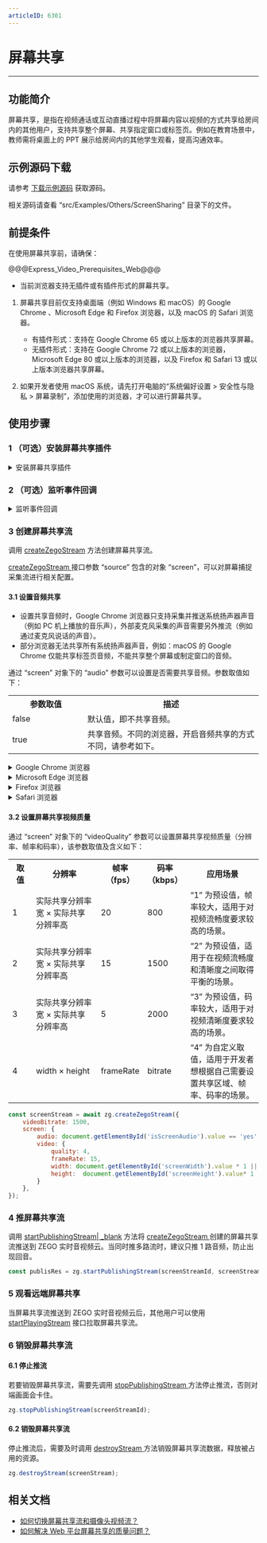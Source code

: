 ```yaml
---
articleID: 6301
---
```

# 屏幕共享

- - -

## 功能简介

屏幕共享，是指在视频通话或互动直播过程中将屏幕内容以视频的方式共享给房间内的其他用户，支持共享整个屏幕、共享指定窗口或标签页。例如在教育场景中，教师需将桌面上的 PPT 展示给房间内的其他学生观看，提高沟通效率。

## 示例源码下载

请参考 [下载示例源码](#3211) 获取源码。

相关源码请查看 “src/Examples/Others/ScreenSharing” 目录下的文件。

## 前提条件

在使用屏幕共享前，请确保：

@@@Express_Video_Prerequisites_Web@@@
- 当前浏览器支持无插件或有插件形式的屏幕共享。

<div class="mk-warning">

1. 屏幕共享目前仅支持桌面端（例如 Windows 和 macOS）的 Google Chrome 、Microsoft Edge 和 Firefox 浏览器，以及 macOS 的 Safari 浏览器。 
    - 有插件形式：支持在 Google Chrome 65 或以上版本的浏览器共享屏幕。
    - 无插件形式：支持在 Google Chrome 72 或以上版本的浏览器，Microsoft Edge 80 或以上版本的浏览器，以及 Firefox 和 Safari 13 或以上版本浏览器共享屏幕。

2. 如果开发者使用 macOS 系统，请先打开电脑的“系统偏好设置 > 安全性与隐私 > 屏幕录制”，添加使用的浏览器，才可以进行屏幕共享。
</div>

## 使用步骤

### 1 （可选）安装屏幕共享插件

<details class="zg-primary">
    <summary>安装屏幕共享插件</summary>

仅 Google Chrome 浏览器支持插件形式的屏幕共享，当开发者使用的浏览器为 Google Chrome 且版本在 65 ～ 72 之间时需要执行如下操作安装插件：

1. 点击下载 [ZEGO 共享插件](https://storage.zego.im/downloads/jZego-screen-extention.zip)，并解压。

2. 打开 Google Chrome 浏览器，单击窗口右上方的“自定义及控制 Google Chrome”按钮，选择“更多工具 > 扩展程序”。

3. 打开右上角的“开发者模式”开关，单击“加载已解压的扩展程序”，并选择已解压的“ZEGO 共享插件”文件夹，即可完成安装。

<div class="mk-warning">

- 若安装了插件，则 SDK 优先选择插件形式的屏幕共享，否则使用无插件形式。
</div>
</details>



### 2 （可选）监听事件回调

<details class="zg-primary">
    <summary>监听事件回调</summary>

通过调用 [on](https://doc-zh.zego.im/article/api?doc=Express_Video_SDK_API~javascript_web~class~ZegoExpressEngine#on) 接口监听停止屏幕共享的 [screenSharingEnded ](@screenSharingEnded) 回调。

<div class="mk-warning">

只有推流端才能接收到该回调的通知，拉流端无法接收。  
</div>


```javascript 
zg.on('screenSharingEnded', (stream)=> {
    //do something
    console.warn('screen sharing end');

});
```
</details>


### 3 创建屏幕共享流

调用 [createZegoStream](@createZegoStream) 方法创建屏幕共享流。

[createZegoStream ](@createZegoStream) 接口参数 “source” 包含的对象 “screen”，可以对屏幕捕捉采集流进行相关配置。

#### 3.1 设置音频共享

<div class="mk-warning">

- 设置共享音频时，Google Chrome 浏览器只支持采集并推送系统扬声器声音（例如 PC 机上播放的音乐声），外部麦克风采集的声音需要另外推流（例如通过麦克风说话的声音）。
- 部分浏览器无法共享所有系统扬声器声音，例如：macOS 的 Google Chrome 仅能共享标签页音频，不能共享整个屏幕或制定窗口的音频。
</div>
    
通过 “screen” 对象下的 “audio” 参数可以设置是否需要共享音频。参数取值如下：

<table>
  <colgroup>
    <col width="30%">
    <col width="70%">
  </colgroup>
  <tbody><tr>
    <th>参数取值</th>
    <th>描述</th>
  </tr>
  <tr>
    <td>false</td>
    <td>默认值，即不共享音频。</td>
  </tr>
  <tr>
    <td>true</td>
    <td>共享音频。不同的浏览器，开启音频共享的方式不同，请参考如下。</td>
  </tr>
</tbody></table>


<details class="zg-primary">
    <summary>Google Chrome 浏览器</summary>


在 Google Chrome 浏览器中，“audio” 设置为 “true” 后，还需要在浏览器的弹窗中勾选“分享音频”，才能将声音推送给对端用户。开发者在选择不同的共享内容时，浏览器弹窗中的“分享音频”选项是否展示，请参考如下：
![/Pics/Web/ExpressSDK/Common/web_screenSharing_audioSharing.png](/Pics/Web/ExpressSDK/Common/web_screenSharing_audioSharing.png)

<table>
  <colgroup>
    <col width="24%">
    <col width="38%">
    <col width="38%">
  </colgroup>
  <tbody><tr>
    <th>在 Google Chrome 共享内容</th>
    <th>macOS</th>
    <th>Windows</th>
  </tr>
  <tr>
    <td>整个屏幕</td>
    <td>无“分享音频”选项。</td>
    <td><p>有“分享音频”选项。</p><p>勾选此选项，整个电脑屏幕（包含其它 App）的声音都会被推送给对端用户，但不包括麦克风收录的声音。</p></td>
  </tr>
  <tr>
    <td>窗口</td>
    <td colspan="2">无“分享音频”选项。</td>
  </tr>
  <tr>
    <td>Google Chrome 标签页</td>
    <td colspan="2"><p>有“分享音频”选项。</p><p>勾选此选项，只有选择的标签页中正在发声的媒体声音（不包含静音媒体）会被推送给对端用户。</p></td>
  </tr>
</tbody></table>


<div class = 'mk-warning'>

只有勾选了“分享音频”，才能将声音推送给对端用户，拉流方才会有声音。
</div>

</details>



<details class="zg-primary">
    <summary>Microsoft Edge 浏览器</summary>


在 Microsoft Edge 浏览器中，“audio” 设置为 “true” 后，还需要在浏览器的弹窗中勾选“共享音频”，才能将声音推送给对端用户。开发者在选择不同的共享内容时，浏览器弹窗中的“共享音频”选项是否展示，请参考如下：
![/Pics/Web/ExpressSDK/Common/web_screenSharing_audioSharing.png](http://doc.oa.zego.im/Pics/Web/ExpressSDK/Common/web_screenSharing_audioSharing_Edge.png)

<table>
  <colgroup>
    <col width="24%">
    <col width="38%">
    <col width="38%">
  </colgroup>
  <tbody><tr>
    <th>在 Microsoft Edge 共享内容</th>
    <th>macOS</th>
    <th>Windows</th>
  </tr>
  <tr>
    <td>整个屏幕</td>
    <td>无“共享音频”选项。</td>
    <td><p>有“共享音频”选项。</p><p>勾选此选项，整个电脑屏幕（包含其它 App）的声音都会被推送给对端用户，但不包括麦克风收录的声音。</p></td>
  </tr>
  <tr>
    <td>窗口</td>
    <td colspan="2">无“共享音频”选项。</td>
  </tr>
  <tr>
    <td>Microsoft Edge 标签页</td>
    <td colspan="2"><p>有“共享音频”选项。</p><p>勾选此选项，只有选择的标签页中正在发声的媒体声音（不包含静音媒体）会被推送给对端用户。</p></td>
  </tr>
</tbody></table>


<div class = 'mk-warning'>

只有勾选了“共享音频”，才能将声音推送给对端用户，拉流方才会有声音。
</div>
  
</details>


<details class="zg-primary">
    <summary>Firefox 浏览器</summary>

在 Firefox 浏览器中，共享屏幕时，“audio” 设置为 “true” 后：

- 在 Windows 中，不支持分享屏幕中的声音（浏览器网页、其它 App 等的声音），但支持将麦克风收录到的声音推送给对端用户。
- 在 macOS 中，支持分享屏幕中的声音（浏览器网页、其它 App 等的声音）、以及麦克风收录到的声音。开发者可以在浏览器中进行屏幕共享时，选择允许打开麦克风等的权限，即可分享音频。
![/Pics/Web/ExpressSDK/Common/web_screenSharing_audioSharing_Firefox.png](http://doc.oa.zego.im/Pics/Web/ExpressSDK/Common/web_screenSharing_audioSharing_Firefox.png)
</details>


<details class="zg-primary">
    <summary>Safari 浏览器</summary>

不支持分享音频。
</details>




#### 3.2 设置屏幕共享视频质量

通过 “screen” 对象下的 “videoQuality” 参数可以设置屏幕共享视频质量（分辨率、帧率和码率），该参数取值及含义如下：

<table>
  <colgroup>
    <col width="10%">
    <col width="28%">
    <col width="15%">
    <col width="15%">
   <col width="32%">
  </colgroup>
<tbody><tr>
<th>取值</th>
<th>分辨率</th>
<th>帧率（fps）</th>
<th>码率（kbps）</th>
<th>应用场景</th>
</tr>
<tr>
<td>1</td>
<td>实际共享分辨率宽 × 实际共享分辨率高</td>
<td>20</td>
<td>800</td>
<td>“1” 为预设值，帧率较大，适用于对视频流畅度要求较高的场景。</td>
</tr>
<tr>
<td>2</td>
<td>实际共享分辨率宽 × 实际共享分辨率高</td>
<td>15</td>
<td>1500</td>
<td>“2” 为预设值，适用于在视频流畅度和清晰度之间取得平衡的场景。</td>
</tr>
<tr>
<td>3</td>
<td>实际共享分辨率宽 × 实际共享分辨率高</td>
<td>5</td>
<td>2000</td>
<td>“3” 为预设值，码率较大，适用于对视频清晰度要求较高的场景。</td>
</tr>
<tr>
<td>4</td>
<td>width × height</td>
<td>frameRate</td>
<td>bitrate</td>
<td>“4” 为自定义取值，适用于开发者想根据自己需要设置共享区域、帧率、码率的场景。</td>
</tr>
</tbody></table>

```javascript
const screenStream = await zg.createZegoStream({
    videoBitrate: 1500,
    screen: {
        audio: document.getElementById('isScreenAudio').value == 'yes' ? true : false,
        video: {
            quality: 4,
            frameRate: 15,
            width: document.getElementById('screenWidth').value * 1 || screen.width,
            height:  document.getElementById('screenHeight').value* 1 || screen.height
        }
    },
});
```


### 4 推屏幕共享流

调用 [startPublishingStream\| _blank](https://doc-zh.zego.im/article/api?doc=Express_Video_SDK_API~javascript_web~class~ZegoExpressEngine#start-publishing-stream) 方法将 [createZegoStream ](@createZegoStream) 创建的屏幕共享流推送到 ZEGO 实时音视频云。当同时推多路流时，建议只推 1 路音频，防止出现回音。

```javascript
const publisRes = zg.startPublishingStream(screenStreamId, screenStream);
```


### 5 观看远端屏幕共享

当屏幕共享流推送到 ZEGO 实时音视频云后，其他用户可以使用 [startPlayingStream](@startPlayingStream) 接口拉取屏幕共享流。

### 6 销毁屏幕共享流

#### 6.1 停止推流

若要销毁屏幕共享流，需要先调用 [stopPublishingStream ](https://doc-zh.zego.im/article/api?doc=Express_Video_SDK_API~javascript_web~class~ZegoExpressEngine#stop-publishing-stream) 方法停止推流，否则对端画面会卡住。

```javascript
zg.stopPublishingStream(screenStreamId);
```

#### 6.2 销毁屏幕共享流

停止推流后，需要及时调用 [destroyStream ](https://doc-zh.zego.im/article/api?doc=Express_Video_SDK_API~javascript_web~class~ZegoExpressEngine#destroy-stream) 方法销毁屏幕共享流数据，释放被占用的资源。

```javascript
zg.destroyStream(screenStream);
```

## 相关文档

- [如何切换屏幕共享流和摄像头视频流？](https://doc-zh.zego.im/faq/web_switch_screen_camera)
- [如何解决 Web 平台屏幕共享的质量问题？](https://doc-zh.zego.im/faq/web_screen_share)
